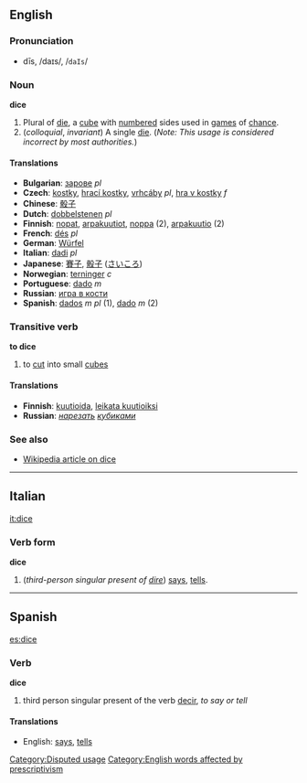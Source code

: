 ==English==

===Pronunciation===
*dīs, /daɪs/, /<tt>daIs</tt>/

===Noun===
'''dice'''

# Plural of [[die]], a [[cube]] with [[number]]ed sides used in [[games]] of [[chance]].
# (''colloquial'', ''invariant'') A single [[die]]. (''Note: This usage is considered incorrect by most authorities.'')

====Translations====
*'''Bulgarian''': [[зарове]] ''pl''
*'''Czech''': [[kostky]], [[hrací kostky]], [[vrhcáby]] ''pl'', [[hra v kostky]] ''f''
*'''Chinese''': [[骰子]]
*'''Dutch''': [[dobbelstenen]] ''pl''
*'''Finnish''': [[nopat]], [[arpakuutiot]], [[noppa]] (2), [[arpakuutio]] (2)
*'''French''': [[dés]] ''pl''
*'''German''': [[Würfel]]
*'''Italian''': [[dadi]] ''pl''
*'''Japanese''': [[賽子]], [[骰子]] ([[さいころ]])
*'''Norwegian''': [[terninger]] ''c''
*'''Portuguese''': [[dado]] ''m''
*'''Russian''': [[игра в кости]]
*'''Spanish''': [[dados]] ''m pl'' (1), [[dado]] ''m'' (2)

===Transitive verb===
'''to dice'''

# to [[cut]] into small [[cube]]s

====Translations====
*'''Finnish''': [[kuutioida]], [[leikata kuutioiksi]]
*'''Russian''': ''[[нарезать]] [[кубик|кубиками]]''

===See also===

*[[w:dice|Wikipedia article on dice]]

----

==Italian==
[[it:dice]]
===Verb form===
'''dice'''

# (''third-person singular present of [[dire]]'') [[says]], [[tells]].

----

==Spanish==
[[es:dice]]
===Verb===
'''dice'''

# third person singular present of the verb [[decir]], ''to say or tell''

====Translations====
*English: [[says]], [[tells]]

[[Category:Disputed usage]]
[[Category:English words affected by prescriptivism]]